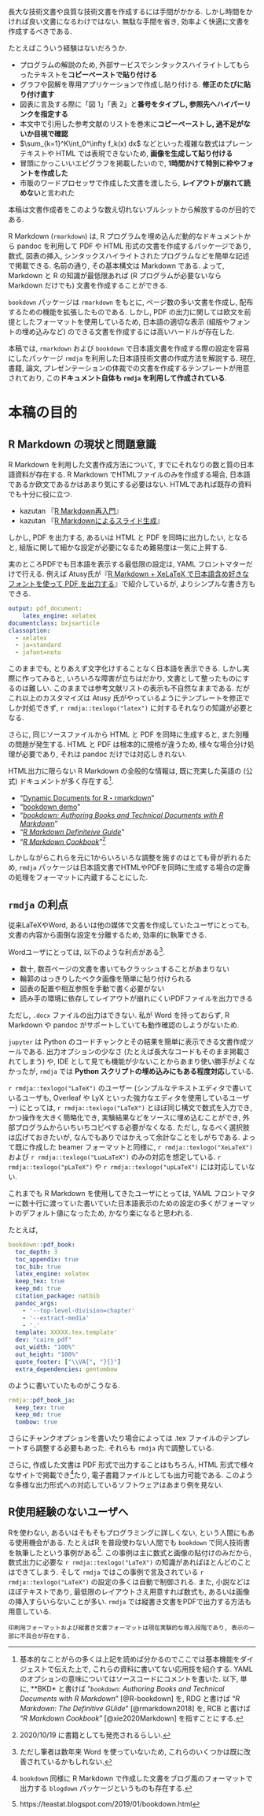 長大な技術文書や良質な技術文書を作成するには手間がかかる. しかし時間をかければ良い文書になるわけではない. 無駄な手間を省き, 効率よく快適に文書を作成するべきである.

たとえばこういう経験はないだろうか.

* プログラムの解説のため, 外部サービスでシンタックスハイライトしてもらったテキストを**コピーペーストで貼り付ける**
* グラフや図解を専用アプリケーションで作成し貼り付ける. **修正のたびに貼り付け直す**
* 図表に言及する際に「図 1」「表 2」と**番号をタイプし, 参照先へハイパーリンクを指定する**
* 本文中で引用した参考文献のリストを巻末に**コピーペーストし, 過不足がないか目視で確認**
* $\sum_{k=1}^K\int_0^\infty f_k(x) dx$ などといった複雑な数式はプレーンテキストや HTML では表現できないため, **画像を生成して貼り付ける**
* 冒頭にかっこいいエピグラフを掲載したいので, **1時間かけて特別に枠やフォントを作成した**
* 市販のワードプロセッサで作成した文書を渡したら, **レイアウトが崩れて読めない**と言われた

本稿は文書作成者をこのような数え切れないブルシットから解放するのが目的である.

R Markdown (`rmarkdown`) は, R プログラムを埋め込んだ動的なドキュメントから pandoc を利用して PDF や HTML 形式の文書を作成するパッケージであり, 数式, 図表の挿入, シンタックスハイライトされたプログラムなどを簡単な記述で掲載できる. 名前の通り, その基本構文は Markdown である. よって, Markdown と R の知識が最低限あれば (R プログラムが必要ないなら Markdown だけでも) 文書を作成することができる.

`bookdown` パッケージは `rmarkdown` をもとに, ページ数の多い文書を作成し, 配布するための機能を拡張したものである. しかし, PDF の出力に関しては欧文を前提としたフォーマットを使用しているため, 日本語の適切な表示 (組版やフォントの埋め込みなど)   のできる文書を作成するには高いハードルが存在した.

本稿では, `rmarkdown` および `bookdown` で日本語文書を作成する際の設定を容易にしたパッケージ `rmdja` を利用した日本語技術文書の作成方法を解説する. 現在, 書籍, 論文, プレゼンテーションの体裁での文書を作成するテンプレートが用意されており, この**ドキュメント自体も `rmdja` を利用して作成されている**.

# 本稿の目的 {-}

## R Markdown の現状と問題意識 {-}

R Markdown を利用した文書作成方法について, すでにそれなりの数と質の日本語資料が存在する. R Markdown でHTMLファイルのみを作成する場合, 日本語であるか欧文であるかはあまり気にする必要はない. HTMLであれば既存の資料でも十分に役に立つ.

* kazutan 『[R Markdown再入門](https://kazutan.github.io/fukuokaR11/intro_rmarkdown_d.html)』
* kazutan 『[R Markdownによるスライド生成](https://kazutan.github.io/SappoRoR6/rmd_slide.html#/)』

しかし, PDF を出力する, あるいは HTML と PDF を同時に出力したい, となると, 組版に関して細かな設定が必要になるため難易度は一気に上昇する.

実のところPDFでも日本語を表示する最低限の設定は, YAML フロントマターだけで行える. 例えば Atusy氏が『[R Markdown + XeLaTeX で日本語含め好きなフォントを使って PDF を出力する](https://blog.atusy.net/2019/05/14/rmd2pdf-any-font/)』で紹介しているが,  よりシンプルな書き方もできる.

```yaml
output: pdf_document:
    latex_engine: xelatex
documentclass: bxjsarticle
classoption:
  - xelatex
  - ja=standard
  - jafont=noto
```

このままでも, とりあえず文字化けすることなく日本語を表示できる. しかし実際に作ってみると, いろいろな障害が立ちはだかり, 文書として整ったものにするのは難しい. このままでは参考文献リストの表示も不自然なままである. だがこれ以上のカスタマイズは Atusy 氏がやっているようにテンプレートを修正でしか対処できず,  `r rmdja::texlogo("latex")` に対するそれなりの知識が必要となる.

さらに, 同じソースファイルから HTML と PDF を同時に生成すると, また別種の問題が発生する. HTML と PDF は根本的に規格が違うため, 様々な場合分け処理が必要であり, それは pandoc だけでは対応しきれない.

HTML出力に限らない R Markdown の全般的な情報は, 既に充実した英語の (公式) ドキュメントが多く存在する[^major-docs].

* "[Dynamic Documents for R・rmarkdown](https://rmarkdown.rstudio.com/docs/index.html)"
* "[bookdown demo](https://github.com/rstudio/bookdown-demo)"
* "[_bookdown: Authoring Books and Technical Documents with R Markdown_](https://bookdown.org/yihui/bookdown/)"
* "[_R Markdown Definiteive Guide_](https://bookdown.org/yihui/rmarkdown/)"
* "[_R Markdown Cookbook_](https://bookdown.org/yihui/rmarkdown-cookbook)"[^rmd-cookbook-publish]

[^major-docs]: 基本的なことがらの多くは上記を読めば分かるのでここでは基本機能をダイジェストで伝えた上で, これらの資料に書いてない応用技を紹介する. YAML のオプションの意味についてはソースコードにコメントを書いた. 以下, 単に, **BKD*  と書けば "_`bookdown`: Authoring Books and Technical Documents with R Markdown_" [@R-bookdown] を, RDG と書けば "_R Markdown: The Definitive GUide_" [@rmarkdown2018] を, RCB と書けば "_R Markdown Cookbook_" [@xie2020Markdown] を指すことにする.

しかしながらこれらを元に1からいろいろな調整を施すのはとても骨が折れるため, `rmdja` パッケージは日本語文書でHTMLやPDFを同時に生成する場合の定番の処理をフォーマットに内蔵することにした.

## `rmdja` の利点 {-}

従来LaTeXやWord, あるいは他の媒体で文書を作成していたユーザにとっても, 文書の内容から面倒な設定を分離するため, 効率的に執筆できる.

Wordユーザにとっては, 以下のような利点がある[^word-out-of-date].

* 数十, 数百ページの文書を書いてもクラッシュすることがあまりない
* 輪郭のはっきりしたベクタ画像を簡単に貼り付けられる
* 図表の配置や相互参照を手動で書く必要がない
* 読み手の環境に依存してレイアウトが崩れにくいPDFファイルを出力できる

ただし, `.docx` ファイルの出力はできない. 私が Word を持っておらず, R Markdown や pandoc がサポートしていても動作確認のしようがないため.

`jupyter` は Python のコードチャンクとその結果を簡単に表示できる文書作成ツールである. 出力オプションの少なさ (たとえば長大なコードもそのまま掲載されてしまう) や,  IDE として見ても機能が少ないことからあまり使い勝手がよくなかったが, `rmdja` では **Python スクリプトの埋め込みにもある程度対応**している.

`r rmdja::texlogo("LaTeX")` のユーザー (シンプルなテキストエディタで書いているユーザも, Overleaf や LyX といった強力なエディタを使用しているユーザー) にとっては, `r rmdja::texlogo("LaTeX")` とほぼ同じ構文で数式を入力でき, かつ操作を大きく簡略化でき, 実験結果などをソースに埋め込むことができ, 外部プログラムからいちいちコピペする必要がなくなる. ただし, なるべく選択肢は広げておきたいが, なんでもありではかえって余計なことをしがちである. よって既に作成した beamer フォーマットと同様に, `r rmdja::texlogo("XeLaTeX")` および `r rmdja::texlogo("LuaLaTeX")` のみの対応を想定している. `r rmdja::texlogo("pLaTeX")` や `r rmdja::texlogo("upLaTeX")` には対応していない.

これまでも R Markdown を使用してきたユーザにとっては, YAML フロントマターに数十行に渡っていた書いていた日本語表示のための設定の多くがフォーマットのデフォルト値になったため, かなり楽になると思われる.

たとえば,

```yaml
bookdown::pdf_book:
  toc_depth: 3
  toc_appendix: true
  toc_bib: true
  latex_engine: xelatex
  keep_tex: true
  keep_md: true
  citation_package: natbib
  pandoc_args:
    - '--top-level-division=chapter'
    - '--extract-media'
    - '.'
  template: XXXXX.tex.template'
  dev: "cairo_pdf"
  out_width: "100%"
  out_height: "100%"
  quote_footer: ["\\VA{", "}{}"]
  extra_dependencies: gentombow
```

のように書いていたものがこうなる.

```yaml
rmdja::pdf_book_ja:
  keep_tex: true
  keep_md: true
  tombow: true
```

さらにチャンクオプションを書いたり場合によっては .tex ファイルのテンプレートすら調整する必要もあった. それらも `rmdja` 内で調整している.

さらに, 作成した文書は PDF 形式で出力することはもちろん, HTML 形式で様々なサイトで掲載でき[^blogdown]たり, 電子書籍ファイルとしても出力可能である. このような多様な出力形式への対応しているソフトウェアはあまり例を見ない.


## R使用経験のないユーザへ {-}

Rを使わない, あるいはそもそもプログラミングに詳しくない, という人間にもある使用機会がある. たとえばR を普段使わない人間でも `bookdown` で同人技術書を執筆したという事例がある[^bookdown-example]. この事例は主に数式と画像の貼付けのみだから, 数式出力に必要な `r rmdja::texlogo("LaTeX")` の知識があればほとんどのことはできてしまう. そして `rmdja` ではこの事例で言及されている `r rmdja::texlogo("LaTeX")` の設定の多くは自動で制御される. また, 小説などはほぼテキストであり, 最低限のレイアウトさえ用意すれば数式も, あるいは画像の挿入すらいらないことが多い. `rmdja` では縦書き文書をPDFで出力する方法も用意している.

```block
印刷用フォーマットおよび縦書き文書フォーマットは現在実験的な導入段階であり, 表示の一部に不具合が存在する.
```

[^word-out-of-date]: ただし筆者は数年来 Word を使っていないため, これらのいくつかは既に改善されているかもしれない.
[^blogdown]: `bookdown` 同様に R Markdown で作成した文書をブログ風のフォーマットで出力する `blogdown` パッケージというものも存在する.
[^rmd-cookbook-publish]: 2020/10/19 に書籍としても発売されるらしい.
[^bookdown-example]: https://teastat.blogspot.com/2019/01/bookdown.html
